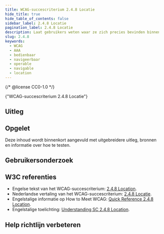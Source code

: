```yaml
---
title: WCAG-succescriterium 2.4.8 Locatie
hide_title: true
hide_table_of_contents: false
sidebar_label: 2.4.8 Locatie
pagination_label: 2.4.8 Locatie
description: Laat gebruikers weten waar ze zich precies bevinden binnen een website.
slug: 2.4.8
keywords:
  - WCAG
  - AAA
  - bedienbaar
  - navigeerbaar
  - operable
  - navigable
  - location
---
```


{/* @license CC0-1.0 */}


<WcagHeadingGroup level={1} conformanceLevel="Niveau AAA">
  {"WCAG-succescriterium 2.4.8 Locatie"}
</WcagHeadingGroup>

<SpotlightSection>
  <Markdown omitH1 headinglevel={3}>
    <AAAMessage />
  </Markdown>
</SpotlightSection>

## Uitleg

<Summary />

## Opgelet

Deze inhoud wordt binnenkort aangevuld met uitgebreidere uitleg, bronnen en informatie over hoe te testen.

## Gebruikersonderzoek

<CTAGebruikersonderzoek />

## W3C referenties

- Engelse tekst van het WCAG-succescriterium: [<span lang="en">2.4.8 Location</span>](https://www.w3.org/TR/WCAG22/#location).
- Nederlandse vertaling van het WCAG-succescriterium: [2.4.8 Locatie](https://www.w3.org/Translations/WCAG22-nl/#locatie).
- Engelstalige informatie op <span lang="en">How to Meet WCAG</span>: [<span lang="en">Quick Reference 2.4.8 Location</span>](https://www.w3.org/WAI/WCAG22/quickref/#location).
- Engelstalige toelichting: [<span lang="en">Understanding SC 2.4.8 Location</span>](https://www.w3.org/WAI/WCAG22/Understanding/location.html).

<SpotlightSection>
  <Markdown omitH1 headinglevel={3}>
    <Disclaimer />
  </Markdown>
</SpotlightSection>

## Help richtlijn verbeteren

<Markdown omitH1 headinglevel={3}>
  <WCAGFooterInfo />
</Markdown>
